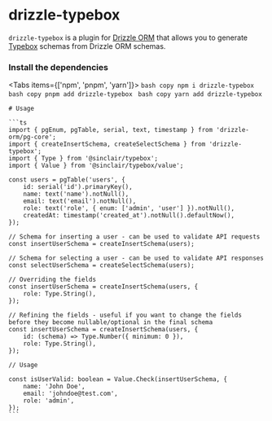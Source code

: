     

# drizzle-typebox


`drizzle-typebox` is a plugin for [Drizzle ORM](https://github.com/drizzle-team/drizzle-orm) that allows you to generate [Typebox](https://github.com/sinclairzx81/typebox) schemas from Drizzle ORM schemas.

### Install the dependencies

<Tabs items={['npm', 'pnpm', 'yarn']}>
  <Tab>
    ```bash copy
    npm i drizzle-typebox
    ```
  </Tab>
  <Tab>
    ```bash copy
    pnpm add drizzle-typebox
    ```
  </Tab>
  <Tab>
    ```bash copy
    yarn add drizzle-typebox
    ```
  </Tab>
</Tabs>

    # Usage

    ```ts
    import { pgEnum, pgTable, serial, text, timestamp } from 'drizzle-orm/pg-core';
    import { createInsertSchema, createSelectSchema } from 'drizzle-typebox';
    import { Type } from '@sinclair/typebox';
    import { Value } from '@sinclair/typebox/value';

    const users = pgTable('users', {
        id: serial('id').primaryKey(),
        name: text('name').notNull(),
        email: text('email').notNull(),
        role: text('role', { enum: ['admin', 'user'] }).notNull(),
        createdAt: timestamp('created_at').notNull().defaultNow(),
    });

    // Schema for inserting a user - can be used to validate API requests
    const insertUserSchema = createInsertSchema(users);

    // Schema for selecting a user - can be used to validate API responses
    const selectUserSchema = createSelectSchema(users);

    // Overriding the fields
    const insertUserSchema = createInsertSchema(users, {
        role: Type.String(),
    });

    // Refining the fields - useful if you want to change the fields before they become nullable/optional in the final schema
    const insertUserSchema = createInsertSchema(users, {
        id: (schema) => Type.Number({ minimum: 0 }),
        role: Type.String(),
    });

    // Usage

    const isUserValid: boolean = Value.Check(insertUserSchema, {
        name: 'John Doe',
        email: 'johndoe@test.com',
        role: 'admin',
    });
    ```
